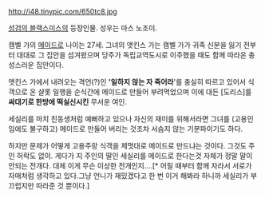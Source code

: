 http://i48.tinypic.com/650tc8.jpg

[[성검의 블랙스미스]]의 등장인물. 성우는 마스 노조미. 

캠벨 가의 [[메이드]]로 나이는 27세. 그녀의 앳킨스 가는 캠벨 가가 귀족 신분을 잃기 전부터 대대로 그 집안을 섬겨왔으며 당주가 독립교역도시로 이주했을 때도 함께 따라온 충성스러운 집안이다. 

앳킨스 가에서 내려오는 격언(?)인 ''''일하지 않는 자 죽어라''''를 충실히 따르고 있어서 식객으로 온 샬롯 일행을 순식간에 메이드로 만들어 부려먹었으며 이에 대든 [도리스]를 '''싸대기로 한방에 떡실신시킨''' 무서운 여인. 

세실리를 마치 친동생처럼 예뻐하고 있으나 자신의 재미를 위해서라면 그녀를 (고용인임에도 불구하고) 메이드로 만들어 버리는 것조차 서슴지 않는 기분파이기도 하다.
  
하지만 문제가 어떻게 고용주랑 식객을 제멋대로 메이드로 만드냐는 것이다. 그것도 주인 허락도 없이. 게다가 지 주인의 딸인 세실리를 메이드로 한다는것 자체가 정말 말이 안되는 전개다. 대체 이게 무슨 이상한 전개인지....[* 어릴 때부터 함께 자라서 서로가 자매처럼 생각하고 있다.그냥 언니가 재밌겠다고 한 번 이거 해봐라 하니까 세실리가 부끄럽지만 따라준 것 뿐이다.]
